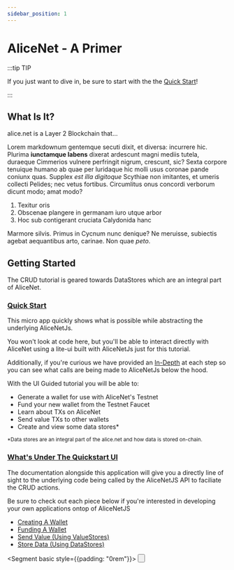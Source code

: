 ```yaml
---
sidebar_position: 1
---
```



# AliceNet - A Primer

:::tip TIP

If you just want to dive in, be sure to start with the the [Quick Start](/)!

:::

## What Is It?

alice.net is a Layer 2 Blockchain that...

Lorem markdownum gentemque secuti dixit, et diversa: incurrere hic. Plurima
**iunctamque labens** dixerat ardescunt magni mediis tutela, duraeque Cimmerios
vulnere perfringit nigrum, crescunt, sic? Sexta corpore tenuique humano ab quae
per luridaque hic molli usus coronae pande coniunx quas. Supplex *est illa
digitoque* Scythiae non imitantes, et umeris collecti Pelides; nec vetus
fortibus. Circumlitus onus concordi verborum dicunt modo; amat modo?

1. Texitur oris
2. Obscenae plangere in germanam iuro utque arbor
3. Hoc sub contigerant cruciata Calydonida hanc

Marmore silvis. Primus in Cycnum nunc denique? Ne meruisse, subiectis agebat
aequantibus arto, carinae. Non quae *peto*.

## Getting Started

The CRUD tutorial is geared towards DataStores which are an integral part of AliceNet. 

### [Quick Start](/)

This micro app quickly shows what is possible while abstracting the underlying AliceNetJs.

You won't look at code here, but you'll be able to interact directly with AliceNet using a lite-ui built with AliceNetJs just for this tutorial.

Additionally, if you're curious we have provided an [In-Depth](/docs/in-depth) at each step so you can see what calls are being made to AliceNetJs below the hood.

With the UI Guided tutorial you will be able to:

- Generate a wallet for use with AliceNet's Testnet
- Fund your new wallet from the Testnet Faucet
- Learn about TXs on AliceNet
- Send value TXs to other wallets
- Create and view some data stores*

<sub>*Data stores are an integral part of the alice.net and how data is stored on-chain.</sub> 

### [What's Under The Quickstart UI](/docs/ui-in-depth/create-a-wallet)

The documentation alongside this application will give you a directly line of sight to the underlying code being called by the AliceNetJS API to faciliate the CRUD actions.

Be sure to check out each piece below if you're interested in developing your own applications ontop of AliceNetJS

- [Creating A Wallet](http://google.com)
- [Funding A Wallet](http://google.com)
- [Send Value (Using ValueStores)](http://google.com)
- [Store Data (Using DataStores)](http://google.com)

<Segment basic style={{padding: "0rem"}}>
    <Button size='mini' primary as={Link} to="/" content="To Quick Start" icon="arrow right" labelPosition="right" />
</Segment>